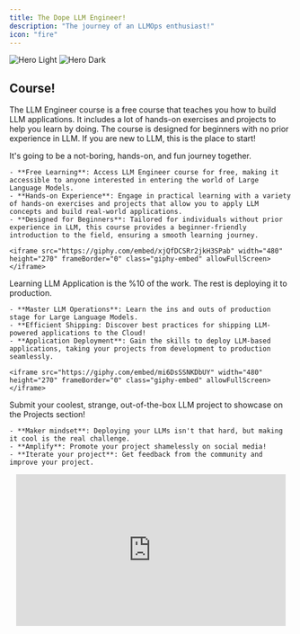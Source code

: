```yaml
---
title: The Dope LLM Engineer!
description: "The journey of an LLMOps enthusiast!"
icon: "fire"
---
```


<img
  className="block dark:hidden"
  src="/images/neom.jpg"
  alt="Hero Light"
/>
<img
  className="hidden dark:block"
  src="/images/neom.jpg"
  alt="Hero Dark"
/>

## Course!

The LLM Engineer course is a free course that teaches you how to build LLM applications. 
It includes a lot of hands-on exercises and projects to help you learn by doing. 
The course is designed for beginners with no prior experience in LLM. 
If you are new to LLM, this is the place to start!


<Steps titleSize="h2">
  <Step title="☄️ Learn">
  <Step icon = "meteor">
    It's going to be a not-boring, hands-on, and fun journey together.

    - **Free Learning**: Access LLM Engineer course for free, making it accessible to anyone interested in entering the world of Large Language Models.
    - **Hands-on Experience**: Engage in practical learning with a variety of hands-on exercises and projects that allow you to apply LLM concepts and build real-world applications.
    - **Designed for Beginners**: Tailored for individuals without prior experience in LLM, this course provides a beginner-friendly introduction to the field, ensuring a smooth learning journey.

    <iframe src="https://giphy.com/embed/xjQfDCSRr2jkH3SPab" width="480" height="270" frameBorder="0" class="giphy-embed" allowFullScreen></iframe>
  </Step>
  <Step title="🚀 Deploy">
    Learning LLM Application is the %10 of the work. The rest is deploying it to production.

    - **Master LLM Operations**: Learn the ins and outs of production stage for Large Language Models.
    - **Efficient Shipping: Discover best practices for shipping LLM-powered applications to the Cloud!
    - **Application Deployment**: Gain the skills to deploy LLM-based applications, taking your projects from development to production seamlessly.

    <iframe src="https://giphy.com/embed/mi6DsSSNKDbUY" width="480" height="270" frameBorder="0" class="giphy-embed" allowFullScreen></iframe>
  </Step>
<Step title="🕷️ Showcase" >
  Submit your coolest, strange, out-of-the-box LLM project to showcase on the Projects section! 

    - **Maker mindset**: Deploying your LLMs isn't that hard, but making it cool is the real challenge.
    - **Amplify**: Promote your project shamelessly on social media!
    - **Iterate your project**: Get feedback from the community and improve your project.

  <p align="center">
    <iframe src="https://giphy.com/embed/2Ga8aj2mbUFK8" width="480" height="270" frameBorder="0" class="giphy-embed" allowFullScreen></iframe>
  </p>
</Step>
</Steps>

